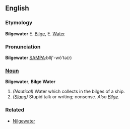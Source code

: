 ==English==
===Etymology===
'''Bilgewater''' E. [[Bilge]], E. [[Water]]

===Pronunciation===
'''Bilgewater''' [[Pronunciation guide|SAMPA]]:bIlj'-wô'tə(r)

===[[Noun]]===
'''Bilgewater''', '''Bilge Water'''

# ''(Nautical)'' Water which collects in the bilges of a ship.
# ''([[Slang]])'' Stupid talk or writing; nonsense.  ''Also [[Bilge]].''

===Related===

* [[Nilgewater]]